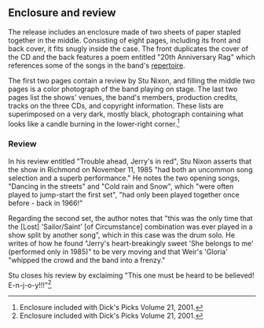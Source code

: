 
== Enclosure and review ==

The release includes an enclosure made of two sheets of paper stapled together in the middle. Consisting of eight pages, including its front and back cover, it fits snugly inside the case. The front duplicates the cover of the CD and the back features a poem entitled "20th Anniversary Rag" which references some of the songs in the band's [[repertoire]].

The first two pages contain a review by Stu Nixon, and filling the middle two pages is a color photograph of the band playing on stage.  The last two pages list the shows' venues, the band's members, production credits, tracks on the three CDs, and copyright information.  These lists are superimposed on a very dark, mostly black, photograph containing what looks like a candle burning in the lower-right corner.<ref>Enclosure included with Dick's Picks Volume 21, 2001.</ref>

=== Review ===
In his review entitled "Trouble ahead, Jerry's in red", Stu Nixon asserts that the show in Richmond on November 11, 1985 "had both an uncommon song selection and a superb performance."  He notes the two opening songs, "Dancing in the streets" and "Cold rain and Snow", which "were often played to jump-start the first set", "had only been played together once before - back in 1966!"

Regarding the second set, the author notes that "this was the only time that the [Lost] 'Sailor/Saint' [of Circumstance] combination was ever played in a show split by another song", which in this case was the drum solo.  He writes of how he found "Jerry's heart-breakingly sweet 'She belongs to me' (performed only in 1985)" to be very moving and that Weir's 'Gloria' "whipped the crowd and the band into a frenzy."

Stu closes his review by exclaiming "This one must be heard to be believed!  E-n-j-o-y!!!"<ref>Enclosure included with Dick's Picks Volume 21, 2001.</ref>

